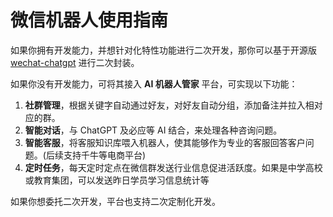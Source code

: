 # 微信机器人使用指南

如果你拥有开发能力，并想针对化特性功能进行二次开发，那你可以基于开源版 [wechat-chatgpt](https://github.com/shfshanyue/wechat-chatgpt) 进行二次封装。

如果你没有开发能力，可将其接入 **AI 机器人管家** 平台，可实现以下功能：

1. **社群管理**，根据关键字自动通过好友，对好友自动分组，添加备注并拉入相对应的群。
1. **智能对话**，与 ChatGPT 及必应等 AI 结合，来处理各种咨询问题。
1. **智能客服**，将客服知识库喂入机器人，使其能够作为专业的客服回答客户问题。(后续支持千牛等电商平台)
1. **定时任务**，每天定时定点在微信群发送行业信息促进活跃度。如果是中学高校或教育集团，可以发送昨日学员学习信息统计等

如果你想委托二次开发，平台也支持二次定制化开发。
